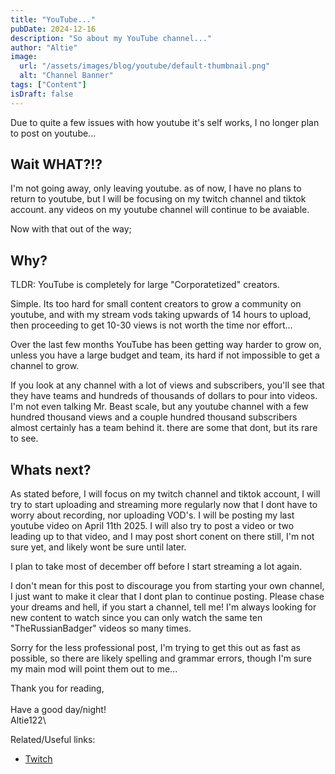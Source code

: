 ```yaml
---
title: "YouTube..."
pubDate: 2024-12-16
description: "So about my YouTube channel..."
author: "Altie"
image:
  url: "/assets/images/blog/youtube/default-thumbnail.png"
  alt: "Channel Banner"
tags: ["Content"]
isDraft: false
---
```


Due to quite a few issues with how youtube it's self works, I no longer plan to post on youtube...

## Wait WHAT?!?

I'm not going away, only leaving youtube. as of now, I have no plans to return to youtube, but I will be focusing on my twitch channel and tiktok account. any videos on my youtube channel will continue to be avaiable.

Now with that out of the way;

## Why?

TLDR: YouTube is completely for large "Corporatetized" creators.

Simple. Its too hard for small content creators to grow a community on youtube, and with my stream vods taking upwards of 14 hours to upload, then proceeding to get 10-30 views is not worth the time nor effort...

Over the last few months YouTube has been getting way harder to grow on, unless you have a large budget and team, its hard if not impossible to get a channel to grow.

If you look at any channel with a lot of views and subscribers, you'll see that they have teams and hundreds of thousands of dollars to pour into videos. I'm not even talking Mr. Beast scale, but any youtube channel with a few hundred thousand views and a couple hundred thousand subscribers almost certainly has a team behind it. there are some that dont, but its rare to see.

## Whats next?

As stated before, I will focus on my twitch channel and tiktok account, I will try to start uploading and streaming more regularly now that I dont have to worry about recording, nor uploading VOD's. I will be posting my last youtube video on April 11th 2025. I will also try to post a video or two leading up to that video, and I may post short conent on there still, I'm not sure yet, and likely wont be sure until later.

I plan to take most of december off before I start streaming a lot again.

I don't mean for this post to discourage you from starting your own channel, I just want to make it clear that I dont plan to continue posting. Please chase your dreams and hell, if you start a channel, tell me! I'm always looking for new content to watch since you can only watch the same ten "TheRussianBadger" videos so many times.

Sorry for the less professional post, I'm trying to get this out as fast as possible, so there are likely spelling and grammar errors, though I'm sure my main mod will point them out to me...

Thank you for reading,\
\
Have a good day/night!\
Altie122\

Related/Useful links:

- [Twitch](https://www.twitch.tv/altie122)

